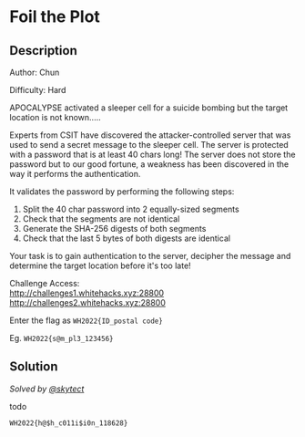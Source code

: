 # Foil the Plot

## Description

Author: Chun

Difficulty: Hard

APOCALYPSE activated a sleeper cell for a suicide bombing but the target location is not known.....

Experts from CSIT have discovered the attacker-controlled server that was used to send a secret message to the sleeper cell. The server is protected with a password that is at least 40 chars long! The server does not store the password but to our good fortune, a weakness has been discovered in the way it performs the authentication.

It validates the password by performing the following steps:

1. Split the 40 char password into 2 equally-sized segments
2. Check that the segments are not identical
3. Generate the SHA-256 digests of both segments
4. Check that the last 5 bytes of both digests are identical

Your task is to gain authentication to the server, decipher the message and determine the target location before it's too late!

Challenge Access: \
http://challenges1.whitehacks.xyz:28800
http://challenges2.whitehacks.xyz:28800

Enter the flag as `WH2022{ID_postal code}`

Eg. `WH2022{s@m_pl3_123456}`

## Solution

_Solved by [@skytect](https://github.com/skytect)_

todo

`WH2022{h@$h_c011i$i0n_118628}`
